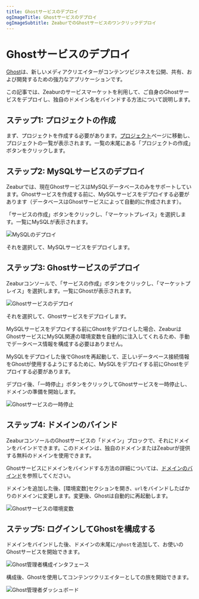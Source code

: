 ```yaml
---
title: Ghostサービスのデプロイ
ogImageTitle: Ghostサービスのデプロイ
ogImageSubtitle: ZeaburでのGhostサービスのワンクリックデプロイ
---
```



# Ghostサービスのデプロイ

[Ghost](https://ghost.org/)は、新しいメディアクリエイターがコンテンツビジネスを公開、共有、および開発するための強力なアプリケーションです。

この記事では、Zeaburのサービスマーケットを利用して、ご自身のGhostサービスをデプロイし、独自のドメイン名をバインドする方法について説明します。

## ステップ1: プロジェクトの作成

まず、プロジェクトを作成する必要があります。[プロジェクト](https://dash.zeabur.com/projects)ページに移動し、プロジェクトの一覧が表示されます。一覧の末尾にある「プロジェクトの作成」ボタンをクリックします。

## ステップ2: MySQLサービスのデプロイ

Zeaburでは、現在GhostサービスはMySQLデータベースのみをサポートしています。Ghostサービスを作成する前に、MySQLサービスをデプロイする必要があります（データベースはGhostサービスによって自動的に作成されます）。

「サービスの作成」ボタンをクリックし、「マーケットプレイス」を選択します。一覧にMySQLが表示されます。

![MySQLのデプロイ](/marketplace/ghost/deploy-mysql.png)

それを選択して、MySQLサービスをデプロイします。

## ステップ3: Ghostサービスのデプロイ

Zeaburコンソールで、「サービスの作成」ボタンをクリックし、「マーケットプレイス」を選択します。一覧にGhostが表示されます。

![Ghostサービスのデプロイ](/marketplace/ghost/deploy-ghost.png)

それを選択して、Ghostサービスをデプロイします。

<Callout>
MySQLサービスをデプロイする前にGhostをデプロイした場合、ZeaburはGhostサービスにMySQL関連の環境変数を自動的に注入してくれるため、手動でデータベース情報を構成する必要はありません。

MySQLをデプロイした後でGhostを再起動して、正しいデータベース接続情報をGhostが使用するようにするために、MySQLをデプロイする前にGhostをデプロイする必要があります。
</Callout>

デプロイ後、「一時停止」ボタンをクリックしてGhostサービスを一時停止し、ドメインの準備を開始します。

![Ghostサービスの一時停止](/marketplace/ghost/ghost-suspend.gif)

## ステップ4: ドメインのバインド

ZeaburコンソールのGhostサービスの「ドメイン」ブロックで、それにドメインをバインドできます。このドメインは、独自のドメインまたはZeaburが提供する無料のドメインを使用できます。

Ghostサービスにドメインをバインドする方法の詳細については、[ドメインのバインド](../deploy/domain-binding)を参照してください。

ドメインを追加した後、[環境変数]セクションを開き、`url`をバインドしたばかりのドメインに変更します。変更後、Ghostは自動的に再起動します。

![Ghostサービスの環境変数](/marketplace/ghost/ghost-env.png)

## ステップ5: ログインしてGhostを構成する

ドメインをバインドした後、ドメインの末尾に`/ghost`を追加して、お使いのGhostサービスを開始できます。

![Ghost管理者構成インタフェース](/marketplace/ghost/ghost-admin-config.png)

構成後、Ghostを使用してコンテンツクリエイターとしての旅を開始できます。

![Ghost管理者ダッシュボード](/marketplace/ghost/ghost-admin-dashboard.png)
